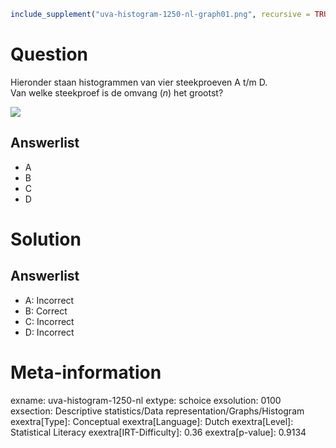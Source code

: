 ```r
include_supplement("uva-histogram-1250-nl-graph01.png", recursive = TRUE)
```

Question
========

Hieronder staan histogrammen van vier steekproeven A t/m D.\
Van welke steekproef is de omvang (*n*) het grootst?

![](uva-histogram-1250-nl-graph01.png)

Answerlist
----------

* A
* B
* C
* D

Solution
========

Answerlist
----------

* A: Incorrect
* B: Correct
* C: Incorrect
* D: Incorrect

Meta-information
================
exname: uva-histogram-1250-nl
extype: schoice
exsolution: 0100
exsection: Descriptive statistics/Data representation/Graphs/Histogram
exextra[Type]: Conceptual
exextra[Language]: Dutch
exextra[Level]: Statistical Literacy
exextra[IRT-Difficulty]: 0.36
exextra[p-value]: 0.9134
